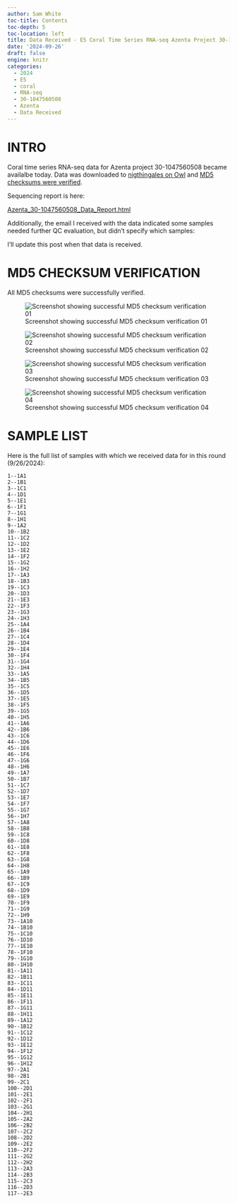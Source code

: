 ```yaml
---
author: Sam White
toc-title: Contents
toc-depth: 5
toc-location: left
title: Data Received - E5 Coral Time Series RNA-seq Azenta Project 30-1047560508
date: '2024-09-26'
draft: false
engine: knitr
categories: 
  - 2024
  - E5
  - coral
  - RNA-seq
  - 30-1047560508
  - Azenta
  - Data Received
---
```

# INTRO

Coral time series RNA-seq data for Azenta project 30-1047560508 became availalbe today. Data was downloaded to [nigthingales on Owl](https://owl.fish.washington.edu/nightingales/E5-coral-time-series/30-1047560508/) and [MD5 checksums were verified](#md5-checksum-verification).

Sequencing report is here:

[Azenta_30-1047560508_Data_Report.html](https://owl.fish.washington.edu/nightingales/E5-coral-time-series/30-1047560508/Azenta_30-1047560508_Data_Report.html)

Additionally, the email I received with the data indicated some samples needed further QC evaluation, but didn't specify which samples:


I'll update this post when that data is received.

# MD5 CHECKSUM VERIFICATION

All MD5 checksums were successfully verified.

![Screenshot showing successful MD5 checksum verification 01](./20240926-E5-coral-RNAseq-checksums-01.png){#fig-MD5-checksum-verification-01 fig-alt="MD5 checksum verification 01" .lightbox}

![Screenshot showing successful MD5 checksum verification 02](./20240926-E5-coral-RNAseq-checksums-02.png){#fig-MD5-checksum-verification-02 fig-alt="MD5 checksum verification 02" .lightbox}

![Screenshot showing successful MD5 checksum verification 03](./20240926-E5-coral-RNAseq-checksums-03.png){#fig-MD5-checksum-verification-03 fig-alt="MD5 checksum verification 03" .lightbox}

![Screenshot showing successful MD5 checksum verification 04](./20240926-E5-coral-RNAseq-checksums-04.png){#fig-MD5-checksum-verification-04 fig-alt="MD5 checksum verification 04" .lightbox}

# SAMPLE LIST

Here is the full list of samples with which we received data for in this round (9/26/2024):

```
1--1A1
2--1B1
3--1C1
4--1D1
5--1E1
6--1F1
7--1G1
8--1H1
9--1A2
10--1B2
11--1C2
12--1D2
13--1E2
14--1F2
15--1G2
16--1H2
17--1A3
18--1B3
19--1C3
20--1D3
21--1E3
22--1F3
23--1G3
24--1H3
25--1A4
26--1B4
27--1C4
28--1D4
29--1E4
30--1F4
31--1G4
32--1H4
33--1A5
34--1B5
35--1C5
36--1D5
37--1E5
38--1F5
39--1G5
40--1H5
41--1A6
42--1B6
43--1C6
44--1D6
45--1E6
46--1F6
47--1G6
48--1H6
49--1A7
50--1B7
51--1C7
52--1D7
53--1E7
54--1F7
55--1G7
56--1H7
57--1A8
58--1B8
59--1C8
60--1D8
61--1E8
62--1F8
63--1G8
64--1H8
65--1A9
66--1B9
67--1C9
68--1D9
69--1E9
70--1F9
71--1G9
72--1H9
73--1A10
74--1B10
75--1C10
76--1D10
77--1E10
78--1F10
79--1G10
80--1H10
81--1A11
82--1B11
83--1C11
84--1D11
85--1E11
86--1F11
87--1G11
88--1H11
89--1A12
90--1B12
91--1C12
92--1D12
93--1E12
94--1F12
95--1G12
96--1H12
97--2A1
98--2B1
99--2C1
100--2D1
101--2E1
102--2F1
103--2G1
104--2H1
105--2A2
106--2B2
107--2C2
108--2D2
109--2E2
110--2F2
111--2G2
112--2H2
113--2A3
114--2B3
115--2C3
116--2D3
117--2E3
```